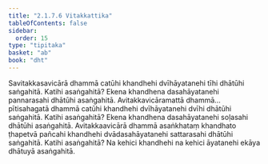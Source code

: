 ```yaml
---
title: "2.1.7.6 Vitakkattika"
tableOfContents: false
sidebar:
  order: 15
type: "tipitaka"
basket: "ab"
book: "dht"
---
```



<DynamicBreadcrumb />

<Division number="88" book="dht" bookNo="31" page="15">

<Paragraph number="134" book="dht">
Savitakkasavicārā dhammā catūhi khandhehi dvīhāyatanehi tīhi dhātūhi saṅgahitā. Katihi asaṅgahitā? Ekena khandhena dasahāyatanehi pannarasahi dhātūhi asaṅgahitā.
</Paragraph>

</Division>
<Division number="89" book="dht" bookNo="31" page="16">

<Paragraph number="135" book="dht">
Avitakkavicāramattā dhammā…  pītisahagatā dhammā catūhi khandhehi dvīhāyatanehi dvīhi dhātūhi saṅgahitā. Katihi asaṅgahitā? Ekena khandhena dasahāyatanehi soḷasahi dhātūhi asaṅgahitā.
</Paragraph>

</Division>
<Division number="90" book="dht" bookNo="31" page="16">

<Paragraph number="136" book="dht">
Avitakkaavicārā dhammā asaṅkhataṃ khandhato ṭhapetvā pañcahi khandhehi dvādasahāyatanehi sattarasahi dhātūhi saṅgahitā. Katihi asaṅgahitā? Na kehici khandhehi na kehici āyatanehi ekāya dhātuyā asaṅgahitā.
</Paragraph>
</Division>
